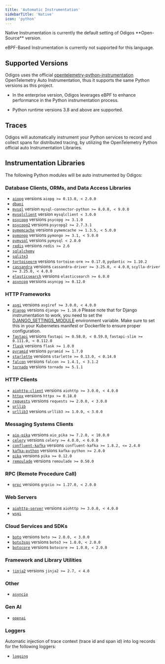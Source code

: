 ```yaml
---
title: 'Automatic Instrumentation'
sidebarTitle: 'Native'
icon: 'python'
---
```


<Info>
  Native Instrumentation is currently the default setting of Odigos **Open-Source** version.

  eBPF-Based Instrumentation is currently not supported for this language.
</Info>

## Supported Versions

Odigos uses the official [opentelemetry-python-instrumentation](https://github.com/open-telemetry/opentelemetry-python-contrib/tree/main/instrumentation) OpenTelemetry Auto Instrumentation, thus it supports the same Python versions as this project.

- In the enterprise version, Odigos leverages eBPF to enhance performance in the Python instrumentation process.

- Python runtime versions 3.8 and above are supported.

## Traces

Odigos will automatically instrument your Python services to record and collect spans for distributed tracing, by utilizing the OpenTelemetry Python official auto Instrumentation Libraries.

## Instrumentation Libraries

The following Python modules will be auto instrumented by Odigos:

### Database Clients, ORMs, and Data Access Libraries

- [`aiopg`](https://pypi.org/project/aiopg/) versions `aiopg >= 0.13.0, < 2.0.0`
- [`dbapi`](https://opentelemetry-python-contrib.readthedocs.io/en/latest/instrumentation/dbapi/dbapi.html)
- [`mysql`](https://pypi.org/project/mysql-connector-python/) version `mysql-connector-python >= 8.0.0, < 9.0.0`
- [`mysqlclient`](https://pypi.org/project/mysqlclient/) version `mysqlclient < 3.0.0`
- [`psycopg`](https://pypi.org/project/psycopg/) versions `psycopg >= 3.1.0`
- [`psycopg2`](https://pypi.org/project/psycopg2/) versions `psycopg2 >= 2.7.3.1`
- [`pymemcache`](https://pypi.org/project/pymemcache/) versions `pymemcache >= 1.3.5, < 5.0.0`
- [`pymongo`](https://pypi.org/project/pymongo/) versions `pymongo >= 3.1, < 5.0.0`
- [`pymysql`](https://pypi.org/project/PyMySQL/) versions `pymysql < 2.0.0`
- [`redis`](https://pypi.org/project/redis/) versions `redis >= 2.6`
- [`sqlalchemy`](https://pypi.org/project/SQLAlchemy/)
- [`sqlite3`](https://docs.python.org/3/library/sqlite3.html)
- [`tortoiseorm`](https://pypi.org/project/tortoise-orm/) versions `tortoise-orm >= 0.17.0`, `pydantic >= 1.10.2`
- [`cassandra`](https://pypi.org/project/cassandra-driver/) versions `cassandra-driver >= 3.25.0, < 4.0.0`, `scylla-driver >= 3.25.0, < 4.0.0`
- [`elasticsearch`](https://pypi.org/project/elasticsearch/) versions `elasticsearch >= 6.0.0`
- [`asyncpg`](https://pypi.org/project/asyncpg/) versions `asyncpg >= 0.12.0`

### HTTP Frameworks

- [`asgi`](https://pypi.org/project/asgiref/) versions `asgiref >= 3.0.0, < 4.0.0`
- [`django`](https://pypi.org/project/Django/) versions `django >= 1.10.0`
  <Info>
    Please note that for Django instrumentation to work, you need to set the
    [DJANGO_SETTINGS_MODULE](https://docs.djangoproject.com/en/5.1/topics/settings/#envvar-DJANGO_SETTINGS_MODULE) environment variable. Make sure to
    set this in your Kubernetes manifest or Dockerfile to ensure proper configuration.
  </Info>
- [`fastapi`](https://pypi.org/project/fastapi/) versions `fastapi >= 0.58.0, < 0.59.0`, `fastapi-slim >= 0.111.0, < 0.112.0`
- [`flask`](https://pypi.org/project/Flask/) versions `flask >= 1.0.0`
- [`pyramid`](https://pypi.org/project/pyramid/) versions `pyramid >= 1.7.0`
- [`starlette`](https://pypi.org/project/starlette/) versions `starlette >= 0.13.0, < 0.14.0`
- [`falcon`](https://pypi.org/project/falcon/) versions `falcon >= 1.4.1, < 3.1.2`
- [`tornado`](https://pypi.org/project/tornado/) versions `tornado >= 5.1.1`

### HTTP Clients

- [`aiohttp-client`](https://pypi.org/project/aiohttp/) versions `aiohttp >= 3.0.0, < 4.0.0`
- [`httpx`](https://pypi.org/project/httpx/) versions `httpx >= 0.18.0`
- [`requests`](https://pypi.org/project/requests/) versions `requests >= 2.0.0, < 3.0.0`
- [`urllib`](https://docs.python.org/3/library/urllib.html)
- [`urllib3`](https://pypi.org/project/urllib3/) versions `urllib3 >= 1.0.0, < 3.0.0`

### Messaging Systems Clients

- [`aio-pika`](https://pypi.org/project/aio-pika/) versions `aio_pika >= 7.2.0, < 10.0.0`
- [`celery`](https://pypi.org/project/celery/) versions `celery >= 4.0.0, < 6.0.0`
- [`confluent-kafka`](https://pypi.org/project/confluent-kafka/) versions `confluent-kafka >= 1.8.2, <= 2.4.0`
- [`kafka-python`](https://pypi.org/project/kafka-python/) versions `kafka-python >= 2.0.0`
- [`pika`](https://pypi.org/project/pika/) versions `pika >= 0.12.0`
- [`remoulade`](https://pypi.org/project/remoulade/) versions `remoulade >= 0.50.0`

### RPC (Remote Procedure Call)

- [`grpc`](https://pypi.org/project/grpcio/) versions `grpcio >= 1.27.0, < 2.0.0`

### Web Servers

- [`aiohttp-server`](https://pypi.org/project/aiohttp/) versions `aiohttp >= 3.0.0, < 4.0.0`
- [`wsgi`](https://docs.python.org/3/library/wsgiref.html)

### Cloud Services and SDKs

- [`boto`](https://pypi.org/project/boto/) versions `boto >= 2.0.0, < 3.0.0`
- [`boto3sqs`](https://pypi.org/project/boto3/) versions `boto3 >= 1.0.0, < 2.0.0`
- [`botocore`](https://pypi.org/project/botocore/) versions `botocore >= 1.0.0, < 2.0.0`

### Framework and Library Utilities

- [`jinja2`](https://pypi.org/project/Jinja2/) versions `jinja2 >= 2.7, < 4.0`

### Other

- [`asyncio`](https://pypi.org/project/asyncio/)

### Gen AI

- [`openai`](https://pypi.org/project/openai/)

### Loggers

Automatic injection of trace context (trace id and span id) into log records for the following loggers:

- [`logging`](https://docs.python.org/3/library/logging.html)
